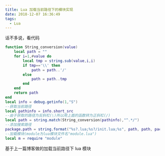```yaml
---
title: Lua 加载当前路径下的模块实现
date: 2018-12-07 16:36:49
tags:
  - Lua
---
```


话不多说，看代码

```lua
function String_conversion(value)
	local path = ""
	for i=1,#value do
		local tmp = string.sub(value,i,i)
		if tmp=='\\' then
			path = path..'/'
		else
			path = path..tmp
		end
	end
	return path
end
local info = debug.getinfo(1,"S")
--获取当前路径
local pathinfo = info.short_src
--由于获取的路径为反斜杠(\)所以用上面的函数转为正斜杠(/)
local path = string.match(String_conversion(pathinfo),"^.*/")
--添加搜索路径
package.path = string.format("%s?.lua;%s?/init.lua;%s", path, path, package.path)
--加载模块(module为lua模块文件名"module.lua")
local m = require "module"
```

基于上一篇博客做的加载当前路径下 lua 模块
